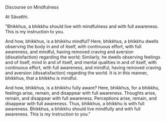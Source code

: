 Discourse on Mindfulness

At Sāvatthi.

"Bhikkhus, a bhikkhu should live with mindfulness and with full awareness. This is my instruction to you.

And how, bhikkhus, is a bhikkhu mindful? Here, bhikkhus, a bhikkhu dwells observing the body in and of itself, with continuous effort, with full awareness, and mindful, having removed craving and aversion (dissatisfaction) regarding the world; Similarly, he dwells observing feelings and of itself, mind in and of itself, and mental qualities in and of itself, with continuous effort, with full awareness, and mindful, having removed craving and aversion (dissatisfaction) regarding the world. It is in this manner, bhikkhus, that a bhikkhu is mindful.

And how, bhikkhus, is a bhikkhu fully aware? Here, bhikkhus, for a bhikkhu, feelings arise, remain, and disappear with full awareness. Thoughts arise, remain, and disappear with full awareness. Perceptions arise, remain, and disappear with full awareness. Thus, bhikkhus, a bhikkhu is with full awareness. Bhikkhus, a bhikkhu should live mindfully and with full awareness. This is my instruction to you."